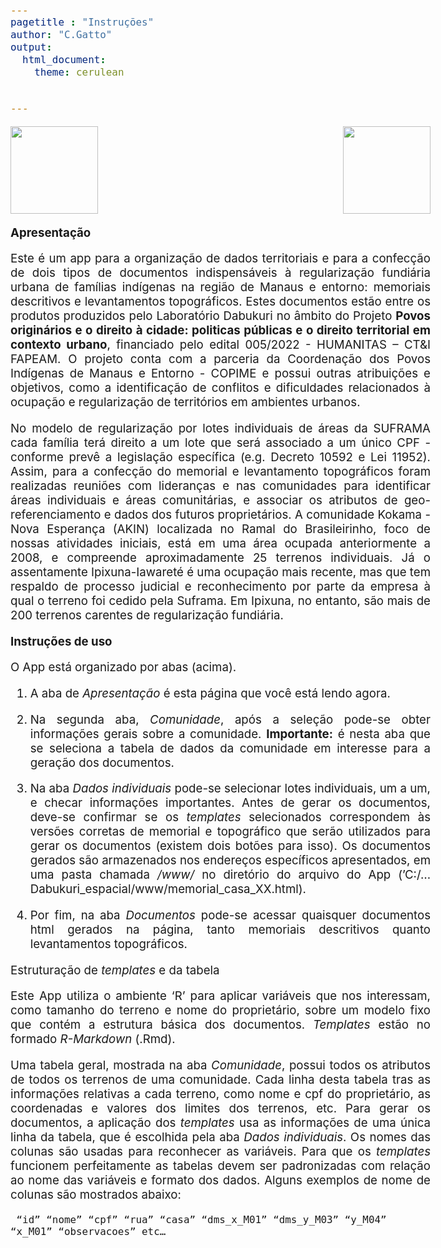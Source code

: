 ```yaml
---
pagetitle : "Instruções"
author: "C.Gatto"
output: 
  html_document:
    theme: cerulean


---
```


<style type="text/css">
  body{
  width: 100%;
  margin: 40px;
  padding: 60px;
  font-size: 14pt;
  text-align: justify;
}
</style>

<img width = 140px src = "DABUKURI.png" >
<img width = 140px src = "COPIME.png" align = "right" > 

__Apresentação__

Este é um app para a organização de dados territoriais e para a confecção de dois tipos de documentos indispensáveis à regularização fundiária urbana de famílias indígenas na região de Manaus e entorno: memoriais descritivos e levantamentos topográficos. Estes documentos estão entre os produtos produzidos pelo Laboratório Dabukuri no âmbito do Projeto **Povos originários e o direito à cidade: politicas públicas e o direito territorial em contexto urbano**, financiado pelo edital 005/2022 - HUMANITAS – CT&I FAPEAM. O projeto conta com a parceria da Coordenação dos Povos Indígenas de Manaus e Entorno - COPIME e possui outras atribuições e objetivos, como a identificação de conflitos e dificuldades relacionados à ocupação e regularização de territórios em ambientes urbanos.

No modelo de regularização por lotes individuais de áreas da SUFRAMA cada família terá direito a um lote que será associado a um único CPF - conforme prevê a legislação específica (e.g. Decreto 10592 e Lei 11952). Assim, para a confecção do memorial e levantamento topográficos foram realizadas reuniões com lideranças e nas comunidades para identificar áreas individuais e áreas comunitárias, e associar os atributos de geo-referenciamento e dados dos futuros proprietários. A comunidade Kokama - Nova Esperança (AKIN) localizada no Ramal do Brasileirinho, foco de nossas atividades iniciais, está em uma área ocupada anteriormente a 2008, e compreende aproximadamente 25 terrenos individuais. Já o assentamente Ipixuna-Iawareté é uma ocupação mais recente, mas que tem respaldo de processo judicial e reconhecimento por parte da empresa à qual o terreno foi cedido pela Suframa. Em Ipixuna, no entanto, são mais de 200 terrenos carentes de regularização fundiária.

__Instruções de uso__

O App está organizado por abas (acima). 

1. A aba de *Apresentação* é esta página que você está lendo agora.

2. Na segunda aba, *Comunidade*, após a seleção pode-se obter informações gerais sobre a comunidade. __Importante:__ é nesta aba que se seleciona a tabela de dados da comunidade em interesse para a geração dos documentos.

3. Na aba *Dados individuais* pode-se selecionar lotes individuais, um a um, e checar informações importantes. Antes de gerar os documentos, deve-se confirmar se os *templates* selecionados correspondem às versões corretas de memorial e topográfico que serão utilizados para gerar os documentos (existem dois botões para isso). Os documentos gerados são armazenados nos endereços específicos apresentados, em uma pasta chamada */www/* no diretório do arquivo do App ('C:/...Dabukuri_espacial/www/memorial_casa_XX.html).

4. Por fim, na aba *Documentos* pode-se acessar quaisquer documentos html gerados na página, tanto memoriais descritivos quanto levantamentos topográficos.


Estruturação de *templates* e da tabela

Este App utiliza o ambiente 'R' para aplicar variáveis que nos interessam, como tamanho do terreno e nome do proprietário, sobre um modelo fixo que contém a estrutura básica dos documentos. *Templates* estão no formado *R-Markdown* (.Rmd).

Uma tabela geral, mostrada na aba *Comunidade*, possui todos os atributos de todos os terrenos de uma comunidade. Cada linha desta tabela tras as informações relativas a cada terreno, como nome e cpf do proprietário, as coordenadas e valores dos limites dos terrenos, etc. Para gerar os documentos, a aplicação dos *templates* usa as informações de uma única linha da tabela, que é escolhida pela aba *Dados individuais*. Os nomes das colunas são usadas para reconhecer as variáveis. Para que os *templates* funcionem perfeitamente as tabelas devem ser padronizadas com relação ao nome das variáveis e formato dos dados. Alguns exemplos de nome de colunas são mostrados abaixo:

<code> "id"   "nome"    "cpf"   "rua"   "casa"    "dms_x_M01"   "dms_y_M03"   "y_M04"   "x_M01"   "observacoes" etc...
</code>


<!--
Seguindo os seguintes passos pode-se facilmente gerar e conferir os dados de todos os terrenos com dados disponíveis:

1. Escolha a comuniade desejada;
2. Depois escolha a tabela específica de cada comunidade na primeira aba ("Comunidade");
3. Encontre o proprietário e o terreno desejado e confira os principais dados - anote a 'ID' do terreno;
4. Na aba "Dados individuais" digite o número da casa conforme o ID anotado anteriormente e verifique as informações mais uma vez;
5. Na aba "Documentos" você pode verificar a versão final dos docs Memorial e Topográfico (se não carregar copie o endereço e abra no seu browser - ou reabra o app)
6. Quaisquer modificações devem ser feitas na tabela e salvas no mesmo formato .csv da tabela original

-->






